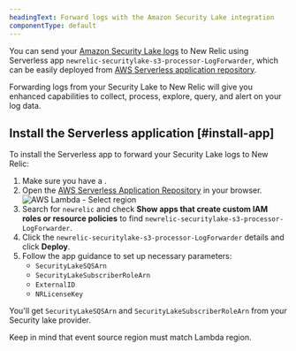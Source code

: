 ```yaml
---
headingText: Forward logs with the Amazon Security Lake integration
componentType: default
---
```


You can send your [Amazon Security Lake logs](https://docs.aws.amazon.com/security-lake/latest/userguide/internal-sources.html) to New Relic using Serverless app
`newrelic-securitylake-s3-processor-LogForwarder`, which can be easily deployed from [AWS Serverless application repository](https://serverlessrepo.aws.amazon.com/applications).

Forwarding logs from your Security Lake to New Relic will give you enhanced <InlinePopover type="logs"/> capabilities to collect, process, explore, query, and alert on your log data.

## Install the Serverless application [#install-app]

To install the Serverless app to forward your Security Lake logs to New Relic:

1. Make sure you have a <InlinePopover type="licenseKey"/>.
2. Open the [AWS Serverless Application Repository](https://serverlessrepo.aws.amazon.com/applications) in your browser.
   <img title="AWS Lambda - Select region" alt="AWS Lambda - Select region" src="/images/serverless_screenshot-crop_AWS-Lambda-select-region.webp"/>
3. Search for `newrelic` and check <DNT>**Show apps that create custom IAM roles or resource policies**</DNT> to find `newrelic-securitylake-s3-processor-LogForwarder`.
4. Click the `newrelic-securitylake-s3-processor-LogForwarder` details and click <DNT>**Deploy**</DNT>.
5. Follow the app guidance to set up necessary parameters:
   * `SecurityLakeSQSArn`
   * `SecurityLakeSubscriberRoleArn`
   * `ExternalID`
   * `NRLicenseKey`

You'll get `SecurityLakeSQSArn` and `SecurityLakeSubscriberRoleArn` from your Security lake provider.

Keep in mind that event source region must match Lambda region.
